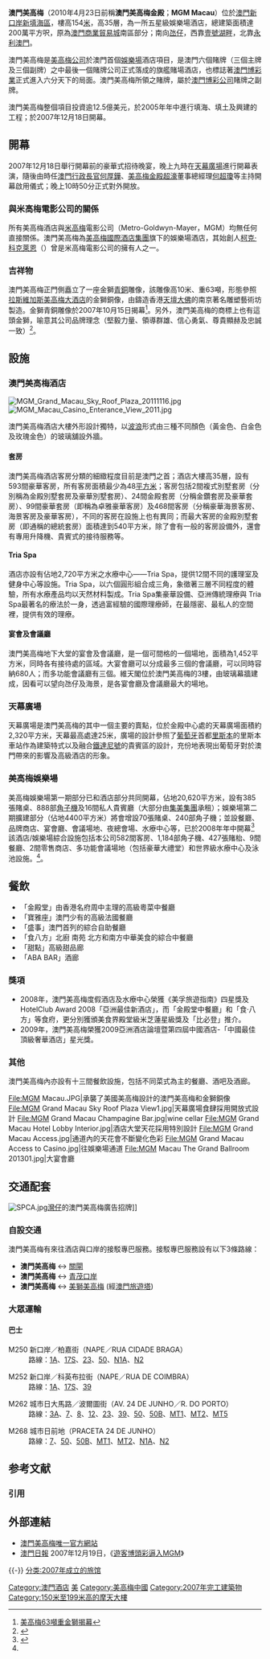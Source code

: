 {{coord|22|11|9|N|113|32|50|E|type:landmark|display=title}}
{{macau_hotel_info
|hotel_name     = 澳門美高梅
|hotel_name_pt  = 
|hotel_name_en  = MGM Macau
|logo           = MGM Macao logo.svg
|logotitle      = 
|photo          = MGM Grand, Macao, 2013-08-08, DD 14.jpg
|phototitle     = 澳門美高梅
|date_open      = 2007年12月18日
|district       = 澳門
|address        = 澳門外港新填海區孫逸仙大馬路
|owner          = [[美高梅金殿超濠股份有限公司|美高梅金殿超濠]]
|star           = 五星級
|rooms          = 600間（實際593間）
|theme          = 由黃金、白金、玫瑰金三色<br>玻璃以波浪形式舖設外牆
|shows          = 
|attractions    = 
|restaurant     = 6間
|hotel_manage   = 美高梅金殿超濠
|casino_name    = 美高梅娛樂場
|club           = [[金獅會|金獅會]],[[MLIFE_美獅薈|MLIFE 美獅薈]]
|slot_table     = 385+70張
|lot_machine    = 888+240台
|casino_manage  = 美高梅金殿超濠
|key_people     = [[何超瓊|何超瓊]]
|names_pre      = 澳門美高梅金殿
|website        = [http://www.mgmmacau.com/ www.mgmmacau.com]
}}

'''澳門美高梅'''（2010年4月23日前稱'''澳門美高梅金殿'''；'''MGM Macau'''）位於[[澳門|澳門]][[新口岸新填海區|新口岸新填海區]]，樓高154[[米_(單位)|米]]，高35層，為一所五星級娛樂場酒店，總建築面積達200萬平方呎，原為[[澳門商業貿易城|澳門商業貿易城]]南區部分；南向[[氹仔|氹仔]]，西靠[[壹號湖畔|壹號湖畔]]，北靠[[永利澳門|永利澳門]]。

澳門美高梅是[[美高梅金殿超濠股份有限公司|美高梅公司]]於澳門首個[[娛樂場|娛樂場]]酒店項目，是澳門六個賭牌（三個主牌及三個副牌）之中最後一個賭牌公司正式落成的旗艦賭場酒店，也標誌著[[澳門博彩業|澳門博彩業]]正式進入六分天下的局面。澳門美高梅所領之賭牌，屬於[[澳門博彩股份有限公司|澳門博彩公司]]賭牌之副牌。

澳門美高梅整個項目投資逾12.5億美元，於2005年年中進行填海、填土及興建的工程；於2007年12月18日開幕。

== 開幕 ==
2007年12月18日舉行開幕前的豪華式招待晚宴，晚上九時在[[#天幕廣場|天幕廣場]]進行開幕表演，隨後由時任[[澳門行政長官|澳門行政長官]][[何厚鏵|何厚鏵]]、[[美高梅金殿超濠股份有限公司|美高梅金殿超濠]]董事總經理[[何超瓊|何超瓊]]等主持開幕啟用儀式；晚上10時50分正式對外開放。

=== 與米高梅電影公司的關係 ===
所有美高梅酒店與[[米高梅|米高梅]]電影公司（Metro-Goldwyn-Mayer，MGM）均無任何直接關係。澳門美高梅為[[美高梅國際酒店集團|美高梅國際酒店集團]]旗下的娛樂場酒店，其始創人[[柯克·科克萊恩|柯克·科克萊恩]]（{{tsl|en|Kirk Kerkorian|Kirk Kerkorian}}）曾是米高梅電影公司的擁有人之一。

=== 吉祥物 ===
澳門美高梅正門側矗立了一座金獅[[青銅|青銅]]雕像，該雕像高10米、重63噸，形態參照[[拉斯維加斯|拉斯維加斯]][[美高梅大酒店|美高梅大酒店]]的金獅銅像，由鑄造香港[[天壇大佛|天壇大佛]]的南京著名雕塑藝術坊製造。金獅青銅雕像於2007年10月15日揭幕<ref>[https://web.archive.org/web/20071017050222/http://hk.news.yahoo.com/071015/60/2hmdw.html 美高梅63噸重金獅揭幕]</ref>。另外，澳門美高梅的商標上也有這頭金獅，喻意其公司品牌理念（堅毅力量、領導群雄、信心勇氣、尊貴顯赫及忠誠一致）<ref>{{cite news|publisher =[[澳門日報|澳門日報]]|date =2010年4月24日|title =澳門美高梅啟用新標誌|url =http://www.macaodaily.com/html/2010-04/24&link=content_456617.htm}}{{dead link|date=2018年3月 |bot=InternetArchiveBot |fix-attempted=yes }}</ref>。

== 設施 ==
=== 澳門美高梅酒店 ===
[[File:MGM_Grand_Macau_Sky_Roof_Plaza_20111116.jpg|thumb]]
[[File:MGM_Macau_Casino_Enterance_View_2011.jpg|thumb]]

澳門美高梅酒店大樓外形設計獨特，以[[波浪|波浪]]形式由三種不同顏色（黃金色、白金色及玫瑰金色）的玻璃舖設外牆。

==== 套房 ====
澳門美高梅酒店客房分類的細緻程度目前是澳門之首；酒店大樓高35層，設有593間豪華客房，所有客房面積最少為48[[平方米|平方米]]；客房包括2間複式別墅套房（分別稱為金殿別墅套房及豪華別墅套房）、24間金殿套房（分稱金鑽套房及豪華套房）、99間豪華套房（即稱為卓雅豪華客房）及468間客房（分稱豪華海景客房、海景客房及豪華客房），不同的客房在設施上也有異同；而最大客房的金殿別墅套房（即通稱的總統套房）面積達到540平方米，除了會有一般的客房設備外，還會有專用升降機、貴賓式的接待服務等。

==== Tria Spa ====
酒店亦設有佔地2,720平方米之水療中心——Tria Spa，提供12間不同的護理室及健身中心等設施。Tria Spa，以六個圓形組合成三角，象徵著三層不同程度的體驗，所有水療產品均以天然材料製成。Tria Spa集豪華設備、亞洲傳統理療與 Tria Spa最著名的療法於一身，透過富經驗的國際理療師，在最隱密、最私人的空間裡，提供有效的理療。

==== 宴會及會議廳 ====
澳門美高梅地下大堂的宴會及會議廳，是一個可間格的一個場地，面積為1,452平方米，同時各有接待處的區域。大宴會廳可以分成最多三個的會議廳，可以同時容納680人；而多功能會議廳有三個。維天閣位於澳門美高梅的3樓，由玻璃幕牆建成，因看可以望向氹仔及海景，是各宴會廳及會議廳最大的場地。

=== 天幕廣場 ===
天幕廣場是澳門美高梅的其中一個主要的賣點，位於金殿中心處的天幕廣場面積約2,320平方米，天幕最高處達25米，廣場的設計參照了[[葡萄牙|葡萄牙]]首都[[里斯本|里斯本]]的里斯本車站作為建築特式以及融合[[鐵達尼號|鐵達尼號]]的貴賓區的設計，充份地表現出葡萄牙對於澳門帶來的影響及高級酒店的形象。

=== 美高梅娛樂場 ===
美高梅娛樂場第一期部分已和酒店部分共同開幕，佔地20,620平方米，設有385張賭桌、888部[[角子機|角子機]]及16間私人貴賓廳（大部分由[[集美集團|集美集團]]承租）；娛樂場第二期擴建部分（佔地4400平方米）將會增設70張賭桌、240部角子機；並設餐廳、品牌商店、宴會廳、會議場地、夜總會場、水療中心等，已於2008年年中開幕<ref name="#1">{{Cite web |url=http://www.dicj.gov.mo/web/cn/information/RelContas/MGM/RC2011.html |title=存档副本 |accessdate=2012-08-30 |archive-date=2012-06-17 |archive-url=https://web.archive.org/web/20120617005813/http://www.dicj.gov.mo/web/cn/information/RelContas/MGM/RC2011.html |dead-url=no }}</ref>
該酒店/娛樂場綜合設施包括本公司582間客房、1,184部角子機、427張賭枱、9間餐廳、2間零售商店、多功能會議場地（包括豪華大禮堂）和世界級水療中心及泳池設施。<ref name="#1"/>。

==餐飲==
*「金殿堂」由香港名府周中主理的高級粵菜中餐廳<br>
*「寶雅座」澳門少有的高級法國餐廳<br>
*「盛事」澳門首列的綜合自助餐廳<br>
*「食八方」北廚 南苑 北方和南方中華美食的綜合中餐廳<br>
*「甜點」高級甜品廊<br>
*「ABA BAR」酒廊

=== 獎項 ===
* 2008年，澳門美高梅度假酒店及水療中心榮獲《美孚旅遊指南》四星獎及 HotelClub Award 2008「亞洲最佳新酒店」，而「金殿堂中餐廳」和「食·八方」等食府，更分別獲頒美食界殿堂級米芝蓮星級獎及「比必登」推介。
* 2009年，澳門美高梅榮獲2009亞洲酒店論壇暨第四屆中國酒店-「中國最佳頂級奢華酒店」星光獎。

=== 其他 ===
澳門美高梅內亦設有十三間餐飲設施，包括不同菜式為主的餐廳、酒吧及酒廊。

<gallery>
File:MGM Macau.JPG|承襲了美國美高梅設計的澳門美高梅和金獅銅像
File:MGM Grand Macau Sky Roof Plaza View1.jpg|天幕廣場食肆採用開放式設計
File:MGM Grand Macau Champagine Bar.jpg|wine cellar
File:MGM Grand Macau Hotel Lobby Interior.jpg|酒店大堂天花採用特別設計
File:MGM Grand Macau Access.jpg|通道內的天花會不斷變化色彩
File:MGM Grand Macau Access to Casino.jpg|往娛樂場通道
File:MGM Macau The Grand Ballroom 201301.jpg|大宴會廳
</gallery>

== 交通配套 ==
[[File:SPCA.jpg|thumb]][[灣仔|灣仔]]的澳門美高梅廣告招牌]]

=== 自設交通 ===
澳門美高梅有來往酒店與口岸的接駁專巴服務。接駁專巴服務設有以下3條路線：
* '''澳門美高梅''' ↔ [[關閘|關閘]]
* '''澳門美高梅''' ↔ [[青茂口岸|青茂口岸]]
* '''澳門美高梅''' ↔ [[美獅美高梅|美獅美高梅]] (經[[澳門旅遊塔|澳門旅遊塔]])

=== 大眾運輸 ===
====巴士====
; M250 新口岸／柏嘉街（NAPE／RUA CIDADE BRAGA）
: 路線：[[澳門巴士1A路線|1A]]、[[澳門巴士17S路線|17S]]、[[澳門巴士23路線|23]]、[[澳門巴士50路線|50]]、[[澳門巴士N1A路線|N1A]]、[[澳門巴士N2路線|N2]]

; M252 新口岸／科英布拉街（NAPE／RUA DE COIMBRA）
: 路線：[[澳門巴士1A路線|1A]]、[[澳門巴士17S路線|17S]]、[[澳門巴士39路線|39]]

; M262 城市日大馬路／波爾圖街（AV. 24 DE JUNHO／R. DO PORTO）
: 路線：[[澳門巴士3A路線|3A]]、[[澳門巴士7路線|7]]、[[澳門巴士8路線|8]]、[[澳門巴士12路線|12]]、[[澳門巴士23路線|23]]、[[澳門巴士39路線|39]]、[[澳門巴士50路線|50]]、[[澳門巴士50B路線|50B]]、[[澳門巴士MT1路線|MT1]]、[[澳門巴士MT2路線|MT2]]、[[澳門巴士MT5路線|MT5]]

; M268 城市日前地（PRACETA 24 DE JUNHO）
: 路線：[[澳門巴士7路線|7]]、[[澳門巴士50路線|50]]、[[澳門巴士50B路線|50B]]、[[澳門巴士MT1路線|MT1]]、[[澳門巴士MT2路線|MT2]]、[[澳門巴士N1A路線|N1A]]、[[澳門巴士N2路線|N2]]

== 参考文献 ==
=== 引用 ===
{{Reflist|2}}

== 外部連結 ==
{{Commonscat|MGM Grand Macau}}
* [http://www.mgmgrandmacau.com/ 澳門美高梅唯一官方網站] {{Wayback|url=http://www.mgmgrandmacau.com/ |date=20071215232146 }}
* [[澳門日報|澳門日報]] 2007年12月19日，《[https://web.archive.org/web/20071221181512/http://www.macaodaily.com/big/gb-m14.htm 遊客博頭彩逼入MGM]》

{{-}}
{{澳門美高梅娛樂場}}
{{澳門酒店}}
{{authority control}}
[[Category:澳門酒店|Category:澳門酒店]]
[[Category:澳門賭場|美]]
[[Category:美高梅中國|Category:美高梅中國]]
[[Category:2007年完工建築物|Category:2007年完工建築物]]
[[分类:2007年成立的旅馆|分类:2007年成立的旅馆]]
[[Category:150米至199米高的摩天大樓|Category:150米至199米高的摩天大樓]]